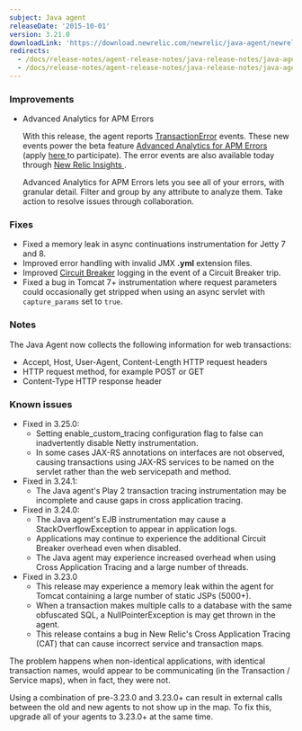 ```yaml
---
subject: Java agent
releaseDate: '2015-10-01'
version: 3.21.0
downloadLink: 'https://download.newrelic.com/newrelic/java-agent/newrelic-agent/3.21.0/'
redirects:
  - /docs/release-notes/agent-release-notes/java-release-notes/java-agent-3210
  - /docs/release-notes/agent-release-notes/java-release-notes/java-agent-3210-established-release
---
```


### Improvements

* Advanced Analytics for APM Errors

  With this release, the agent reports [TransactionError](https://docs.newrelic.com/docs/insights/new-relic-insights/decorating-events/error-event-default-attributes-insights) events. These new events power the beta feature [Advanced Analytics for APM Errors](https://docs.newrelic.com/docs/apm/applications-menu/events/view-apm-errors-error-traces) (apply [here <Icon name="fe-external-link"/>](https://discuss.newrelic.com/t/join-the-apm-errors-beta-of-real-time-analytics/31123 "Link opens in a new window.") to participate). The error events are also available today through [New Relic Insights <Icon name="fe-external-link"/>](http://newrelic.com/insights "Link opens in a new window.") .

  Advanced Analytics for APM Errors lets you see all of your errors, with granular detail. Filter and group by any attribute to analyze them. Take action to resolve issues through collaboration.

### Fixes

* Fixed a memory leak in async continuations instrumentation for Jetty 7 and 8.
* Improved error handling with invalid JMX **.yml** extension files.
* Improved [Circuit Breaker](https://docs.newrelic.com/docs/agents/java-agent/custom-instrumentation/circuit-breaker-java-custom-instrumentation) logging in the event of a Circuit Breaker trip.
* Fixed a bug in Tomcat 7+ instrumentation where request parameters could occasionally get stripped when using an async servlet with `capture_params` set to `true`.

### Notes

The Java Agent now collects the following information for web transactions:

* Accept, Host, User-Agent, Content-Length HTTP request headers
* HTTP request method, for example POST or GET
* Content-Type HTTP response header

### Known issues

* Fixed in 3.25.0:
  * Setting enable_custom_tracing configuration flag to false can inadvertently disable Netty instrumentation.
  * In some cases JAX-RS annotations on interfaces are not observed, causing transactions using JAX-RS services to be named on the servlet rather than the web servicepath and method.
* Fixed in 3.24.1:
  * The Java agent's Play 2 transaction tracing instrumentation may be incomplete and cause gaps in cross application tracing.
* Fixed in 3.24.0:
  * The Java agent's EJB instrumentation may cause a StackOverflowException to appear in application logs.
  * Applications may continue to experience the additional Circuit Breaker overhead even when disabled.
  * The Java agent may experience increased overhead when using Cross Application Tracing and a large number of threads.
* Fixed in 3.23.0
  * This release may experience a memory leak within the agent for Tomcat containing a large number of static JSPs (5000+).
  * When a transaction makes multiple calls to a database with the same obfuscated SQL, a NullPointerException is may get thrown in the agent.
  * This release contains a bug in New Relic's Cross Application Tracing (CAT) that can cause incorrect service and transaction maps.

The problem happens when non-identical applications, with identical transaction names, would appear to be communicating (in the Transaction / Service maps), when in fact, they were not.

<Callout variant="important">
  Using a combination of pre-3.23.0 and 3.23.0+ can result in external calls between the old and new agents to not show up in the map. To fix this, upgrade all of your agents to 3.23.0+ at the same time.
</Callout>
